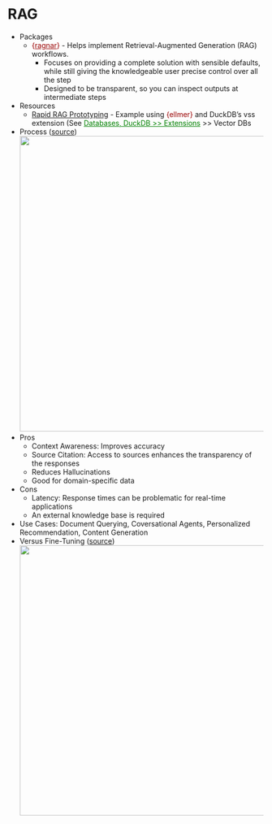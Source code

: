 # RAG {#sec-llms-rag .unnumbered}

-   Packages
    -   [{]{style="color: #990000"}[ragnar](https://github.com/t-kalinowski/ragnar){style="color: #990000"}[}]{style="color: #990000"} - Helps implement Retrieval-Augmented Generation (RAG) workflows.
        -   Focuses on providing a complete solution with sensible defaults, while still giving the knowledgeable user precise control over all the step
        -   Designed to be transparent, so you can inspect outputs at intermediate steps
-   Resources
    -   [Rapid RAG Prototyping](https://blog.tidy-intelligence.com/posts/rapid-rag-prototyping/) - Example using [{ellmer}]{style="color: #990000"} and DuckDB's vss extension (See [Databases, DuckDB \>\> Extensions](db-duckdb.qmd#sec-db-duckdb-ext){style="color: green"} \>\> Vector DBs
-   Process ([source](https://bsky.app/profile/tinztwinshub.bsky.social/post/3lco5lzmhus2e))\
    ![](_resources/LLM-RAG.resources/workflow-1.jpg){.lightbox width="582"}
-   Pros
    -   Context Awareness: Improves accuracy
    -   Source Citation: Access to sources enhances the transparency of the responses
    -   Reduces Hallucinations
    -   Good for domain-specific data
-   Cons
    -   Latency: Response times can be problematic for real-time applications
    -   An external knowledge base is required
-   Use Cases: Document Querying, Coversational Agents, Personalized Recommendation, Content Generation
-   Versus Fine-Tuning ([source](https://towardsdatascience.com/how-to-make-your-llm-more-accurate-with-rag-fine-tuning/))\
    ![](_resources/LLM-RAG.resources/vs-fine-tuning-1.jpg){.lightbox width="532"}
